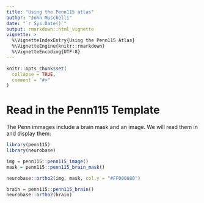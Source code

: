```yaml
---
title: "Using the Penn115 atlas"
author: "John Muschelli"
date: "`r Sys.Date()`"
output: rmarkdown::html_vignette
vignette: >
  %\VignetteIndexEntry{Using the Penn115 Atlas}
  %\VignetteEngine{knitr::rmarkdown}
  %\VignetteEncoding{UTF-8}
---
```


```r
knitr::opts_chunk$set(
  collapse = TRUE,
  comment = "#>"
)
```

# Read in the Penn115 Template

The Penn immages include a brain mask and an image.  We will read them in and display them:
```r
library(penn115)
library(neurobase)

img = penn115::penn115_image()
mask = penn115::penn115_brain_mask()
```

```r
neurobase::ortho2(img, mask, col.y = "#FF000080")
```


```r
brain = penn115::penn115_brain()
neurobase::ortho2(brain)
```





